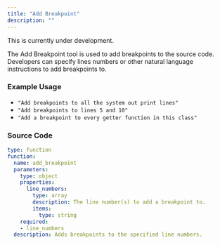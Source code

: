 ```yaml
---
title: "Add Breakpoint"
description: ""
---
```


<Warning>This is currently under development.</Warning>

The Add Breakpoint tool is used to add breakpoints to the source code. Developers can specify lines numbers or other
natural language instructions to add breakpoints to.

### Example Usage

- `"Add breakpoints to all the system out print lines"`
- `"Add breakpoints to lines 5 and 10"`
- `"Add a breakpoint to every getter function in this class"`

### Source Code

```yaml
type: function
function:
  name: add_breakpoint
  parameters:
    type: object
    properties:
      line_numbers:
        type: array
        description: The line number(s) to add a breakpoint to.
        items:
          type: string
    required:
    - line_numbers
  description: Adds breakpoints to the specified line numbers.
```
